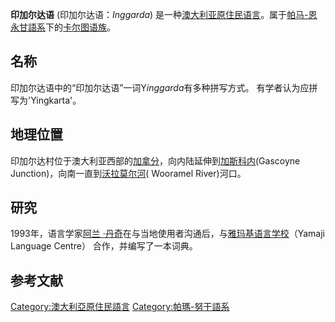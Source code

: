 {{Infobox language
|name=印加尔达语
|states=[[澳大利亚|澳大利亚]][[加拿分_(西澳州)|加拿分]]
|familycolor = Australian
|fam1=[[帕马-恩永甘語系|帕马-恩永甘語系]]|fam2=[[卡尔图语族|卡尔图语族]]
|iso3 = yia
}}

'''印加尔达语''' (印加尔达语：''Inggarda'') 是一种[[澳大利亚原住民语言|澳大利亚原住民语言]]。属于[[帕马-恩永甘語系|帕马-恩永甘語系]]下的[[卡尔图语族|卡尔图语族]]。

== 名称 ==
印加尔达语中的“印加尔达语”一词Y''inggarda''有多种拼写方式。 有学者认为应拼写为'Yingkarta'。

== 地理位置 ==
印加尔达村位于澳大利亚西部的[[加拿分_(西澳州)|加拿分]]，向内陆延伸到[[加斯科内|加斯科内]](Gascoyne Junction)，向南一直到[[沃拉莫尔河|沃拉莫尔河]]( Wooramel River)河口。

== 研究 ==
1993年，语言学家[[阿兰_·丹奇|阿兰 ·丹奇]]在与当地使用者沟通后，与[[雅玛基语言学校|雅玛基语言学校]]（Yamaji Language Centre） 合作，并编写了一本词典。

== 参考文献 ==
{{Reflist}}

[[Category:澳大利亞原住民語言|Category:澳大利亞原住民語言]]
[[Category:帕瑪-努干語系|Category:帕瑪-努干語系]]
